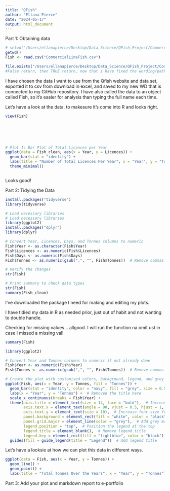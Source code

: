 ```yaml
---
title: "QFish"
author: "Ellana Pierce"
date: "2024-05-17"
output: html_document
---
```



Part 1: Obtaining data 
```r
# setwd("/Users/ellanapierce/Desktop/Data_Science/QFish_Project/CommercialLineFish")
getwd()
Fish <- read.csv("CommercialLineFish.csv")
```

```r
file.exists("/Users/ellanapierce/Desktop/Data_Science/QFish_Project/CommercialLineFish.csv") 
#False return, then TRUE return, now that i have fixed the wording/path errors.
```


I have chosen the data I want to use from the Qfish website and data set, exported it to csv from download in excel, and saved to my new WD that is connected to my GitHub repository.
I have also called the data to an object called Fish, so it's easier for analysis than typing the full name each time. 

Let's have a look at the data, to makesure it's come into R and looks right.
```r
view(Fish)






# Plot 1: Bar Plot of Total Licences per Year
ggplot(data = Fish_clean, aes(x = Year, y = Licences)) +
  geom_bar(stat = "identity") +
  labs(title = "Number of Total Licences Per Year", x = "Year", y = "Total Licences") +
  theme_minimal()



```
Looks good!

Part 2: Tidying the Data
```r
install.packages("tidyverse")
library(tidyverse)
```


```r
# Load necessary libraries
# Load necessary libraries
library(ggplot2)
install.packages("dplyr")
library(dplyr)

# Convert Year, Licences, Days, and Tonnes columns to numeric
Fish$Year <- as.character(Fish$Year)
Fish$Licences <- as.numeric(Fish$Licences)
Fish$Days <- as.numeric(Fish$Days)
Fish$Tonnes <- as.numeric(gsub(",", "", Fish$Tonnes))  # Remove commas before converting to numeric

# Verify the changes
str(Fish)

# Print summary to check data types
str(Fish)
summary(Fish_clean)
```
I've downloaded the package I need for making and editing my plots. 

I have tidied my data in R as needed prior, just out of habit and not wanting to double handle.

Checking for missing values... allgood. I will run the function na.omit ust in case I missed a missing val!
```r
summary(Fish)
```

```r
library(ggplot2)

# Convert Year and Tonnes columns to numeric if not already done
Fish$Year <- as.numeric(Fish$Year)
Fish$Tonnes <- as.numeric(gsub(",", "", Fish$Tonnes))  # Remove commas before converting to numeric

# Create the plot with customised colors, background, legend, and grey grid lines
ggplot(Fish, aes(x = Year, y = Tonnes, fill = "Tonnes")) +
  geom_bar(stat = "identity", color = "navy", fill = "grey", size = 0.5) +  # Thinner navy border
  labs(x = "Year", y = "Tonnes") +  # Removed the title here
  scale_x_continuous(breaks = Fish$Year) +
  theme(axis.title = element_text(size = 14, face = "bold"),  # Increase font size for axis titles
        axis.text.x = element_text(angle = 90, vjust = 0.5, hjust = 1, size = 10),  # Increase font size for x-axis labels
        axis.text.y = element_text(size = 10),  # Increase font size for y-axis labels
        panel.background = element_rect(fill = "white", color = "black"),  # Set white background with black border
        panel.grid.major = element_line(color = "grey"),  # Add grey major grid lines
        legend.position = "top",  # Position the legend at the top
        legend.title = element_blank(),  # Remove legend title
        legend.key = element_rect(fill = "lightblue", color = "black")) +  # Customize legend key
  guides(fill = guide_legend(title = "Legend"))  # Add legend title
```

Let's have a looksie at how we can plot this data in different ways.
```r
ggplot(data = Fish, aes(x = Year, y = Tonnes)) +
  geom_line() +
  geom_point() +
  labs(title = "Total Tonnes Over the Years", x = "Year", y = "Tonnes")

```

Part 3: Add your plot and markdown report to e-portfolio


